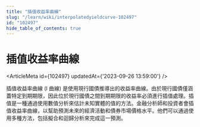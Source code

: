 ```yaml
---
title: "插值收益率曲線"
slug: "/learn/wiki/interpolatedyieldcurve-102497"
id: "102497"
hide_table_of_contents: true
---
```



# 插值收益率曲線

<ArticleMeta id={102497} updatedAt={'2023-09-26 13:59:00'} />
<div className='border-solid border-b border-t-0 my-4 border-[var(--ifm-color-gray-300)]' />

插值收益率曲線 (I 曲線) 是使用現行國債推導出的收益率曲線。由於現行國債僅涵蓋特定到期期限，因此位於現行國債之間到期期限的收益率必須進行插值處理。插值是一種通過使用數值分析來估計未知實體的值的方法。金融分析師和投資者會插值收益率曲線，以幫助預測未來的經濟活動和債券市場價格水平。他們可以通過使用多種方法，包括擬合和迴歸分析來完成這一預測。
